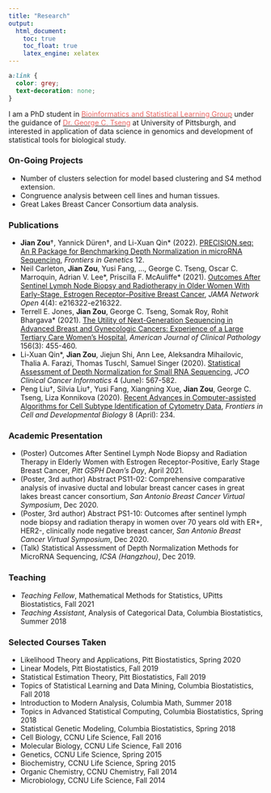 ```yaml
---
title: "Research"
output:
  html_document:
    toc: true
    toc_float: true
    latex_engine: xelatex
---
```


```css
a:link {
  color: grey;
  text-decoration: none;
}
```

I am a PhD student in [<span style="color: #eb6864;">Bioinformatics and Statistical Learning Group</span>](https://tsenglab.biostat.pitt.edu) under the guidance of [<span style="color: #eb6864;">Dr. George C. Tseng</span>](http://www.pitt.edu/~ctseng/) at University of Pittsburgh, and interested in application of data science in genomics and development of statistical tools for biological study.

### On-Going Projects
* Number of clusters selection for model based clustering and S4 method extension.
* Congruence analysis between cell lines and human tissues.
* Great Lakes Breast Cancer Consortium data analysis.


### Publications
* **Jian Zou**&dagger;, Yannick Düren&dagger;, and Li-Xuan Qin* (2022). [PRECISION.seq: An R Package for Benchmarking Depth Normalization in microRNA Sequencing](https://www.frontiersin.org/articles/10.3389/fgene.2021.823431/full), *Frontiers in Genetics* 12.
* Neil Carleton, **Jian Zou**, Yusi Fang, ..., George C. Tseng, Oscar C. Marroquin, Adrian V. Lee\*, Priscilla F. McAuliffe\* (2021). [Outcomes After Sentinel Lymph Node Biopsy and Radiotherapy in Older Women With Early-Stage, Estrogen Receptor–Positive Breast Cancer](https://jamanetwork.com/journals/jamanetworkopen/fullarticle/2778563), *JAMA Network Open* 4(4): e216322-e216322.
* Terrell E. Jones, **Jian Zou**, George C. Tseng, Somak Roy, Rohit Bhargava\* (2021). [The Utility of Next-Generation Sequencing in Advanced Breast and Gynecologic Cancers: Experience of a Large Tertiary Care Women's Hospital](https://academic.oup.com/ajcp/article-abstract/156/3/455/6174439), *American Journal of Clinical Pathology* 156(3): 455-460.
* Li-Xuan Qin\*, **Jian Zou**, Jiejun Shi, Ann Lee, Aleksandra Mihailovic, Thalia A. Farazi, Thomas Tuschl, Samuel Singer (2020). [Statistical Assessment of Depth Normalization for Small RNA Sequencing](https://ascopubs.org/doi/10.1200/CCI.19.00118), *JCO Clinical Cancer Informatics* 4 (June): 567-582.
* Peng Liu&dagger;, Silvia Liu&dagger;, Yusi Fang, Xiangning Xue, **Jian Zou**, George C. Tseng, Liza Konnikova (2020). [Recent Advances in Computer-assisted Algorithms for Cell Subtype Identification of Cytometry Data](https://www.frontiersin.org/articles/10.3389/fcell.2020.00234/full), *Frontiers in Cell and Developmental Biology* 8 (April): 234.


### Academic Presentation
* (Poster) Outcomes After Sentinel Lymph Node Biopsy and Radiation Therapy in Elderly Women with Estrogen Receptor-Positive, Early Stage Breast Cancer, *Pitt GSPH Dean’s Day*, April 2021.
* (Poster, 3rd author) Abstract PS11-02: Comprehensive comparative analysis of invasive ductal and lobular breast cancer cases in great lakes breast cancer consortium, *San Antonio Breast Cancer Virtual Symposium*, Dec 2020.
* (Poster, 3rd author) Abstract PS1-10: Outcomes after sentinel lymph node biopsy and radiation therapy in women over 70 years old with ER+, HER2-, clinically node negative breast cancer, *San Antonio Breast Cancer Virtual Symposium*, Dec 2020.
* (Talk) Statistical Assessment of Depth Normalization Methods for MicroRNA Sequencing, *ICSA (Hangzhou)*, Dec 2019.


### Teaching
* *Teaching Fellow*, Mathematical Methods for Statistics, UPitts Biostatistics, Fall 2021
* *Teaching Assistant*, Analysis of Categorical Data, Columbia Biostatistics, Summer 2018


### Selected Courses Taken
* Likelihood Theory and Applications, Pitt Biostatistics, Spring 2020
* Linear Models, Pitt Biostatistics, Fall 2019
* Statistical Estimation Theory, Pitt Biostatistics, Fall 2019
* Topics of Statistical Learning and Data Mining, Columbia Biostatistics, Fall 2018
* Introduction to Modern Analysis, Columbia Math, Summer 2018  
* Topics in Advanced Statistical Computing, Columbia Biostatistics, Spring 2018  
* Statistical Genetic Modeling, Columbia Biostatistics, Spring 2018
* Cell Biology, CCNU Life Science, Fall 2016
* Molecular Biology, CCNU Life Science, Fall 2016
* Genetics, CCNU Life Science, Spring 2015
* Biochemistry, CCNU Life Science, Spring 2015
* Organic Chemistry, CCNU Chemistry, Fall 2014
* Microbiology, CCNU Life Science, Fall 2014
